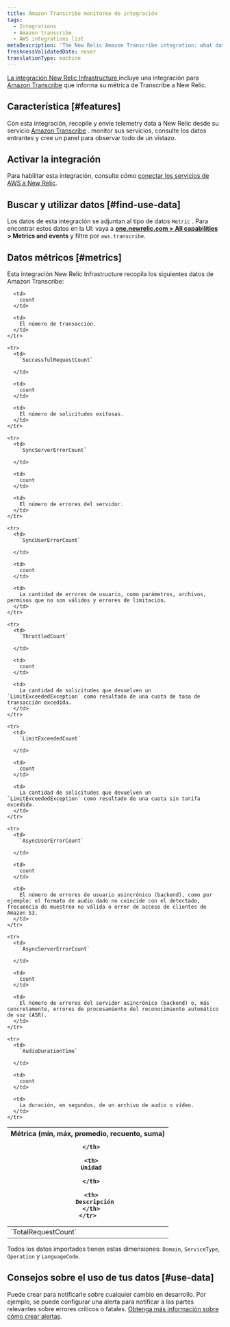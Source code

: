 ```yaml
---
title: Amazon Transcribe monitoreo de integración
tags:
  - Integrations
  - Amazon transcribe
  - AWS integrations list
metaDescription: 'The New Relic Amazon Transcribe integration: what data it reports, and how to enable it.'
freshnessValidatedDate: never
translationType: machine
---
```


[La integración New Relic Infrastructure ](/docs/infrastructure/integrations-getting-started/getting-started/introduction-infrastructure-integrations)incluye una integración para [Amazon Transcribe](https://aws.amazon.com/transcribe) que informa su métrica de Transcribe a New Relic.

## Característica [#features]

Con esta integración, recopile y envíe telemetry data a New Relic desde su servicio [Amazon Transcribe](https://aws.amazon.com/transcribe/) . monitor sus servicios, consulte los datos entrantes y cree un panel para observar todo de un vistazo.

## Activar la integración

Para habilitar esta integración, consulte cómo [conectar los servicios de AWS a New Relic](/docs/infrastructure/amazon-integrations/connect/aws-metric-stream/#set-up-metric-stream).

## Buscar y utilizar datos [#find-use-data]

Los datos de esta integración se adjuntan al tipo de datos `Metric` . Para encontrar estos datos en la UI: vaya a <DNT>**[one.newrelic.com > All capabilities](https://one.newrelic.com/all-capabilities) > Metrics and events**</DNT> y filtre por `aws.transcribe`.

## Datos métricos [#metrics]

Esta integración New Relic Infrastructure recopila los siguientes datos de Amazon Transcribe:

<table>
  <thead>
    <tr>
      <th style={{ width: "200px" }}>
        Métrica (mín, máx, promedio, recuento, suma)  

      </th>

      <th>
        Unidad  

      </th>

      <th>
        Descripción
      </th>
    </tr>
  </thead>

  <tbody>
    <tr>
      <td>
        `TotalRequestCount`
      </td>

      <td>
        count
      </td>

      <td>
        El número de transacción.
      </td>
    </tr>

    <tr>
      <td>
        `SuccessfulRequestCount`  

      </td>

      <td>
        count
      </td>

      <td>
        El número de solicitudes exitosas.
      </td>
    </tr>

    <tr>
      <td>
        `SyncServerErrorCount`  

      </td>

      <td>
        count
      </td>

      <td>
        El número de errores del servidor.
      </td>
    </tr>

    <tr>
      <td>
        `SyncUserErrorCount`  

      </td>

      <td>
        count
      </td>

      <td>
        La cantidad de errores de usuario, como parámetros, archivos, permisos que no son válidos y errores de limitación.
      </td>
    </tr>

    <tr>
      <td>
        `ThrottledCount`  

      </td>

      <td>
        count
      </td>

      <td>
        La cantidad de solicitudes que devuelven un `LimitExceededException` como resultado de una cuota de tasa de transacción excedida.
      </td>
    </tr>

    <tr>
      <td>
        `LimitExceededCount`  

      </td>

      <td>
        count
      </td>

      <td>
        La cantidad de solicitudes que devuelven un `LimitExceededException` como resultado de una cuota sin tarifa excedida.
      </td>
    </tr>

    <tr>
      <td>
        `AsyncUserErrorCount`  

      </td>

      <td>
        count
      </td>

      <td>
        El número de errores de usuario asincrónico (backend), como por ejemplo: el formato de audio dado no coincide con el detectado, frecuencia de muestreo no válida o error de acceso de clientes de Amazon S3.
      </td>
    </tr>

    <tr>
      <td>
        `AsyncServerErrorCount`  

      </td>

      <td>
        count
      </td>

      <td>
        El número de errores del servidor asincrónico (backend) o, más concretamente, errores de procesamiento del reconocimiento automático de voz (ASR).
      </td>
    </tr>

    <tr>
      <td>
        `AudioDurationTime`  

      </td>

      <td>
        count
      </td>

      <td>
        La duración, en segundos, de un archivo de audio o vídeo.
      </td>
    </tr>
  </tbody>
</table>

Todos los datos importados tienen estas dimensiones: `Domain`, `ServiceType`, `Operation` y `LanguageCode`.

## Consejos sobre el uso de tus datos [#use-data]

Puede crear <InlinePopover type="alerts"/>para notificarle sobre cualquier cambio en desarrollo. Por ejemplo, se puede configurar una alerta para notificar a las partes relevantes sobre errores críticos o fatales. [Obtenga más información sobre cómo crear alertas](/docs/alerts-applied-intelligence/new-relic-alerts/learn-alerts/introduction-alerts).